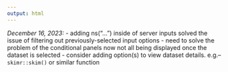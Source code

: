```yaml
---
output: html
---
```


*December 16, 2023:*
- adding ns("...") inside of server inputs solved the issue of filtering out
previously-selected input options
- need to solve the problem of the conditional panels now not all being displayed
once the dataset is selected
- consider adding option(s) to view dataset details. e.g.-- `skimr::skim()` or
similar function
